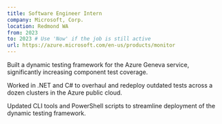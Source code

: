 ```yaml
---
title: Software Engineer Intern
company: Microsoft, Corp.
location: Redmond WA
from: 2023
to: 2023 # Use 'Now' if the job is still active
url: https://azure.microsoft.com/en-us/products/monitor
---
```


Built a dynamic testing framework for the Azure Geneva service, significantly increasing component test coverage.

Worked in .NET and C# to overhaul and redeploy outdated tests across a dozen clusters in the Azure public cloud.

Updated CLI tools and PowerShell scripts to streamline deployment of the dynamic testing framework.